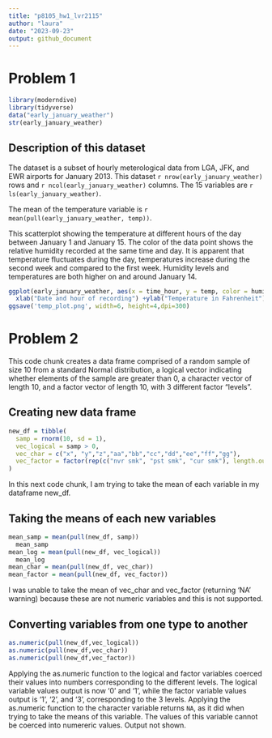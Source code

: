 ```yaml
---
title: "p8105_hw1_lvr2115"
author: "laura"
date: "2023-09-23"
output: github_document
---
```

#  Problem 1

```r
library(moderndive)
library(tidyverse)
data("early_january_weather")
str(early_january_weather)
```

## Description of this dataset
The dataset is a subset of hourly meterological data from LGA, JFK, and EWR airports for January 2013. This dataset `r nrow(early_january_weather)` rows and `r ncol(early_january_weather)` columns. The 15 variables are `r ls(early_january_weather)`.

The mean of the temperature variable is `r mean(pull(early_january_weather, temp))`. 

This scatterplot showing the temperature at different hours of the day between January 1 and January 15. The color of the data point shows the relative humidity recorded at the same time and day. It is apparent that temperature fluctuates during the day, temperatures increase during the second week and compared to the first week. Humidity levels and temperatures are both higher on and around January 14.  

```r
ggplot(early_january_weather, aes(x = time_hour, y = temp, color = humid)) + geom_point() +
  xlab("Date and hour of recording") +ylab("Temperature in Fahrenheit")
ggsave('temp_plot.png', width=6, height=4,dpi=300)
```
#  Problem 2

This code chunk creates a data frame comprised of a random sample of size 10 from a standard Normal distribution, a logical vector indicating whether elements of the sample are greater than 0, a character vector of length 10, and a factor vector of length 10, with 3 different factor “levels”.

## Creating new data frame

```r
new_df = tibble(
  samp = rnorm(10, sd = 1),
  vec_logical = samp > 0,
  vec_char = c("x", "y","z","aa","bb","cc","dd","ee","ff","gg"),
  vec_factor = factor(rep(c("nvr smk", "pst smk", "cur smk"), length.out = 10))
)
```

In this next code chunk, I am trying to take the mean of each variable in my dataframe new_df. 

## Taking the means of each new variables

```r
mean_samp = mean(pull(new_df, samp))
  mean_samp
mean_log = mean(pull(new_df, vec_logical))
  mean_log
mean_char = mean(pull(new_df, vec_char))
mean_factor = mean(pull(new_df, vec_factor))
```

I was unable to take the mean of vec_char and vec_factor (returning 'NA' warning) because these are not numeric variables and this is not supported. 

## Converting variables from one type to another 
```r
as.numeric(pull(new_df,vec_logical))
as.numeric(pull(new_df,vec_char))
as.numeric(pull(new_df,vec_factor))
```

Applying the as.numeric function to the logical and factor variables coerced their values into numbers corresponding to the different levels. The logical variable values output is now '0' and '1', while the factor variable values output is '1', '2', and '3', corresponding to the 3 levels. Applying the as.numeric function to the character variable returns `NA`, as it did when trying to take the means of this variable. The values of this variable cannot be coerced into numereric values. Output not shown. 